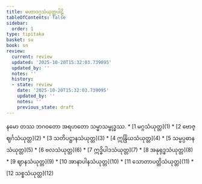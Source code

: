 ```yaml
---
title: မဟာဝဂ္ဂသံယုတ္တပါဠိ
tableOfContents: false
sidebar:
  order: 1
type: tipitaka
basket: su
book: sn
review:
  current: review
  updated: '2025-10-20T15:32:03.739095'
  updated_by: ''
  notes: ''
  history:
  - state: review
    date: '2025-10-20T15:32:03.739095'
    updated_by: ''
    notes: ''
    previous_state: draft
---
```


<Paragraph number="1" type="center" book="sn">
နမော တဿ ဘဂဝတော အရဟတော သမ္မာသမ္ဗုဒ္ဓဿ.

<ReviewStatus review={frontmatter.review} showDetails={true} />

<HypothesisAnnotation frontmatter={frontmatter} />


</Paragraph>

<TableOfContents book="sn">
* [1 မဂ္ဂသံယုတ္တ](1)
* [2 ဗောဇ္ဈင်္ဂသံယုတ္တ](2)
* [3 သတိပဋ္ဌာနသံယုတ္တ](3)
* [4 ဣန္ဒြိယသံယုတ္တ](4)
* [5 သမ္မပ္ပဓာနသံယုတ္တ](5)
* [6 ဗလသံယုတ္တ](6)
* [7 ဣဒ္ဓိပါဒသံယုတ္တ](7)
* [8 အနုရုဒ္ဓသံယုတ္တ](8)
* [9 ဈာနသံယုတ္တ](9)
* [10 အာနာပါနသံယုတ္တ](10)
* [11 သောတာပတ္တိသံယုတ္တ](11)
* [12 သစ္စသံယုတ္တ](12)
</TableOfContents>